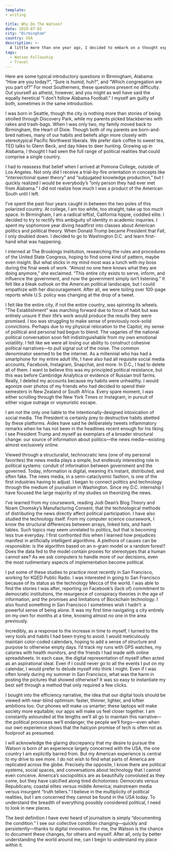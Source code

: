 ```yaml
---
template:
- writing

title: Why Do The Watson?
date: 2019-07-02
city: "Birmingham"
country: USA
description: >-
  A little more than one year ago, I decided to embark on a thought experiment. I was going to plan a year-long, globe-spanning adventure where no one could tell me what to do. That thought experiment developed into pages of writing, hundreds of emails, a handful of gut-wrenching interviews, and now, the opportunity of a lifetime.
tags:
  - Watson Fellowship
  - Travel
---
```


Here are some typical introductory questions in Birmingham, Alabama: “How are you today?”, “Sure is humid, huh?”, and “Which congregation are you part of?” For most Southerners, these questions present no difficulty. Out yourself as atheist, however, and you might as well have said the equally heretical “I don’t follow Alabama Football.” I myself am guilty of both, sometimes in the same introduction.

I was born in Seattle, though the city is nothing more than stories of being strolled through Discovery Park, while my parents picked blackberries with rakes and trash-bags. When I was only two, my family moved back to Birmingham, the Heart of Dixie. Though both of my parents are born-and-bred natives, many of our habits and beliefs align more closely with stereotypical Pacific Northwest liberals. We prefer dark coffee to sweet tea, TED talks to Glenn Beck, and day hikes to deer hunting. Growing up in Alabama, I thought I had seen the full range of political realities that could comprise a single country.

I had to reassess that belief when I arrived at Pomona College, outside of Los Angeles. Not only did I receive a trial-by-fire orientation in concepts like “intersectional queer theory” and “subjugated knowledge production,” but I quickly realized I would be everybody’s “only person they had ever met from Alabama.” I did not realize how much I was a product of the American South until I left.

I’ve spent the past four years caught in between the two poles of this polarized country. At college, I am too white, too straight, take up too much space. In Birmingham, I am a radical leftist, California hippie, coddled elite. I decided to try to rectify this ambiguity of identity in academic inquiries. I spent my sophomore year diving headfirst into classes about American politics and political theory. When Donald Trump became President that Fall, I only doubled down. I decided to go to Washington D.C. and learn first-hand what was happening.

I interned at The Brookings Institution, researching the rules and procedures of the United State Congress, hoping to find some kind of pattern, maybe even insight. But what sticks in my mind most was a lunch with my boss during the final week of work. “Almost no one here knows what they are doing anymore,” she exclaimed. “This entire city exists to serve, inform, and influence the government, and now the government simply isn’t listening.” It felt like a bleak outlook on the American political landscape, but I could empathize with her discouragement. After all, we were toiling over 100-page reports while U.S. policy was changing at the drop of a tweet.

I felt like the entire city, if not the entire country, was spinning its wheels. “The Establishment” was marching forward due to force of habit but was entirely unsure if their life’s work would produce the results they were promised. I too was struggling to make sense of previously rock-solid convictions. Perhaps due to my physical relocation to the Capitol, my sense of political and personal had begun to blend. The vagaries of the national political conversation soon felt indistinguishable from my own emotional volatility. I felt like we were all losing our ability to construct cohesive political narratives—to pull signal out of the noise.
The common denominator seemed to be the internet. As a millennial who has had a smartphone for my entire adult life, I have also had all requisite social media accounts, Facebook, Instagram, Snapchat, and more. In D.C., I had to delete all of them. I want to believe this was my principled political resistance, but this was before Cambridge Analytica or evidence of Russian troll farms. Really, I deleted my accounts because my habits were unhealthy. I would agonize over photos of my friends who had decided to spend their semesters in New Zealand or South Africa. Every spare moment, I was either scrolling through the New York Times or Instagram, in pursuit of either vogue outrage or voyeuristic escape.

I am not the only one liable to the intentionally-designed intoxication of social media. The President is certainly prey to destructive habits abetted by these platforms. Aides have said he deliberately tweets inflammatory remarks when he has not been in the headlines recent enough for his liking. I see President Trump and myself as exemplars of a broader structural change: our source of information about politics—the news media—existing almost exclusively online.

Viewed through a structuralist, technocratic lens (one of my personal favorites) the news media plays a simple, but endlessly interesting role in political systems: conduit of information between government and the governed. Today, information is digital, meaning it’s instant, distributed, and often fake. The news media, in a semi-cataclysmic fashion, is one of the first industries having to adjust. I began to connect politics and technology through the medium of journalism in Washington. Since my D.C. internship I have focused the large majority of my studies on theorizing the news.

I’ve learned from my coursework, reading Jodi Dean’s Blog Theory and Noam Chomsky’s Manufacturing Consent, that the technological methods of distributing the news directly affect political participation. I have also studied the technology itself. From my computer science coursework, I know the structural differences between arrays, linked lists, and hash tables. Such topics may seem unrelated to politics, but that is becoming less true everyday. I first confronted this when I learned how prejudices manifest in artificially intelligent algorithms. A plethora of causes can be responsible: is the algorithm based on an n-gram model or a random forest? Does the data fed to the model contain proxies for stereotypes that a human cannot see? As we ask computers to handle more of our decisions, even the most rudimentary aspects of implementation become political.

I put some of these studies to practice most recently in San Francisco, working for KQED Public Radio. I was interested in going to San Francisco because of its status as the technology Mecca of the world. I was able to find the stories I was after, reporting on Facebook’s (lack of) commitment to democratic institutions, the resurgence of conspiracy theories in the age of information, and the promises and limitations of Blockchain technology. I also found something in San Francisco I sometimes wish I hadn’t: a powerful sense of being alone. It was my first time navigating a city entirely on my own for months at a time, knowing almost no one in the area previously.

Incredibly, as a response to the increase in time to myself, I turned to the very tools and habits I had been trying to avoid. I would meticulously maintain color-coded calendars, hoping to add a sense of structure and purpose to otherwise empty days. I’d track my runs with GPS watches, my calories with health monitors, and the friends I had made with online spreadsheets.
In each case, the digital representation of myself often acted as an aspirational ideal. Even if I could never go to all the events I put on my calendar, I would prefer to delude myself into think I might. Even if I was often lonely during my summer in San Francisco, what was the harm in posting the pictures that showed otherwise? It was so easy to instantiate my best self through a method that only required a few clicks.

I bought into the efficiency narrative, the idea that our digital tools should be viewed with near-blind optimism: faster, thinner, lighter, and loftier ambitions too. Our phones will make us smarter; these laptops will make society more equitable; our apps will make us feel closer together. I am constantly astounded at the lengths we’ll all go to maintain this narrative—the political processes we’ll endanger, the people we’ll forgo—even when our own experience shows that the halcyon promise of tech is often not as foolproof as presumed.

I will acknowledge the glaring discrepancy that my desire to pursue the Watson is born of an experience largely concerned with the USA, the one country I am explicitly barred from. But my American experience is central to my drive to see more. I do not wish to find what parts of America are replicated across the globe. Precisely the opposite, I know there are political systems, social spaces, and conversations about technology that I cannot even conceive. America’s sociopolitics are as beautifully convoluted as they come, but they have calcified along tired dichotomies: Democrats versus Republicans; coastal elites versus middle America; mainstream media versus insurgent “truth tellers.” I believe in the multiplicity of political realities, but I am concerned they cannot be found in the USA today. To understand the breadth of everything possibly considered political, I need to look in new places.

The best definition I have ever heard of journalism is simply “documenting the condition.” I see our collective condition changing—quickly and persistently—thanks to digital innovation. For me, the Watson is the chance to document these changes, for others and myself. After all, only by better understanding the world around me, can I begin to understand my place within it.
